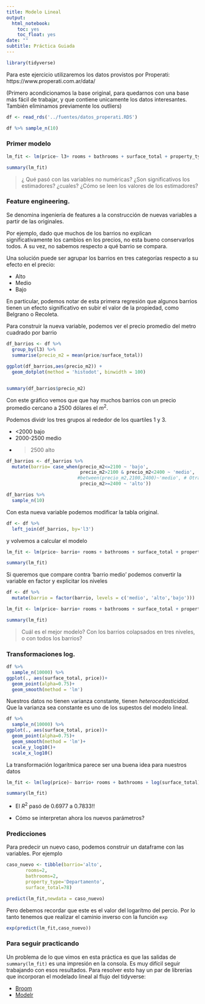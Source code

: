 ```yaml
---
title: Modelo Lineal
output:
  html_notebook:
    toc: yes
    toc_float: yes
date: ""
subtitle: Práctica Guiada
---
```



```r
library(tidyverse)
```


Para este ejercicio utilizaremos los datos provistos por Properati: https://www.properati.com.ar/data/

(Primero acondicionamos la base original, para quedarnos con una base más fácil de trabajar, y que contiene unicamente los datos interesantes. También eliminamos previamente los outliers)

```r
df <- read_rds('../fuentes/datos_properati.RDS')

df %>% sample_n(10)
```

### Primer modelo

```r
lm_fit <- lm(price~ l3+ rooms + bathrooms + surface_total + property_type,data = df)
```

```r
summary(lm_fit)
```

> ¿ Qué pasó con las variables no numéricas?
> ¿Son significativos los estimadores? ¿cuales?
> ¿Cómo se leen los valores de los estimadores?

### Feature engineering.

Se denomina ingeniería de features a la construcción de nuevas variables a partir de las originales. 

Por ejemplo, dado que muchos de los barrios no explican significativamente los cambios en los precios, no esta bueno conservarlos todos. A su vez, no sabemos respecto a qué barrio se compara.

Una solución puede ser agrupar los barrios en tres categorías respecto a su efecto en el precio: 

- Alto
- Medio
- Bajo

En particular, podemos notar de esta primera regresión que algunos barrios tienen un efecto significativo en subir el valor de la propiedad, como Belgrano o Recoleta. 

Para construir la nueva variable, podemos ver el precio promedio del metro cuadrado por barrio

```r

df_barrios <- df %>% 
  group_by(l3) %>% 
  summarise(precio_m2 = mean(price/surface_total)) 
  
ggplot(df_barrios,aes(precio_m2)) +
  geom_dotplot(method = 'histodot', binwidth = 100)


summary(df_barrios$precio_m2)
```

Con este gráfico vemos que que hay muchos barrios con un precio promedio cercano a 2500 dólares el $m^2$.

Podemos dividr los tres grupos al rededor de los quartiles 1 y 3. 

- <2000 bajo
- 2000-2500 medio
- >2500 alto

```r
df_barrios <- df_barrios %>% 
  mutate(barrio= case_when(precio_m2<=2100 ~ 'bajo',
                           precio_m2>2100 & precio_m2<2400 ~ 'medio',
                          #between(precio_m2,2100,2400)~'medio', # Otra forma de escribirlo
                           precio_m2>=2400 ~ 'alto'))

df_barrios %>% 
  sample_n(10)
```

Con esta nueva variable podemos modificar la tabla original.

```r
df <- df %>% 
  left_join(df_barrios, by='l3')
```


y volvemos a calcular el modelo



```r
lm_fit <- lm(price~ barrio+ rooms + bathrooms + surface_total + property_type,data = df)

summary(lm_fit)
```

Si queremos que compare contra 'barrio medio' podemos convertir la variable en factor y explicitar los niveles

```r
df <- df %>% 
  mutate(barrio = factor(barrio, levels = c('medio', 'alto','bajo')))

lm_fit <- lm(price~ barrio+ rooms + bathrooms + surface_total + property_type,data = df)

summary(lm_fit)
```


> Cuál es el mejor modelo? Con los barrios colapsados en tres niveles, o con todos los barrios?


### Transformaciones log. 


```r
df %>% 
  sample_n(10000) %>% 
ggplot(., aes(surface_total, price))+
  geom_point(alpha=0.75)+
  geom_smooth(method = 'lm')
```

Nuestros datos no tienen varianza constante, tienen _heterocedasticidad_. Que la varianza sea constante es uno de los supestos del modelo lineal.

```r
df %>% 
  sample_n(10000) %>% 
ggplot(., aes(surface_total, price))+
  geom_point(alpha=0.75)+
  geom_smooth(method = 'lm')+
  scale_y_log10()+
  scale_x_log10()
```

La transformación logarítmica parece ser una buena idea para nuestros datos


```r
lm_fit <- lm(log(price)~ barrio+ rooms + bathrooms + log(surface_total) + property_type,data = df)

summary(lm_fit)
```

- El $R^2$ pasó de 0.6977 a 0.7833!!

- Cómo se interpretan ahora los nuevos parámetros?

### Predicciones

Para predecir un nuevo caso, podemos construir un dataframe con las variables. Por ejemplo
```r
caso_nuevo <- tibble(barrio='alto',
       rooms=2,
       bathrooms=2,
       property_type='Departamento',
       surface_total=78) 

predict(lm_fit,newdata = caso_nuevo)
```




Pero debemos recordar que este es el valor del logarítmo del percio. Por lo tanto tenemos que realizar el caminio inverso con la función `exp`


```r
exp(predict(lm_fit,caso_nuevo))
```


### Para seguir practicando

Un problema de lo que vimos en esta práctica es que las salidas de `summary(lm_fit)` es una impresión en la consola. Es muy difícil seguir trabajando con esos resultados. Para resolver esto hay un par de librerías que incorporan el modelado lineal al flujo del tidyverse:

  + [Broom](https://cran.r-project.org/web/packages/broom/vignettes/broom.html)
  + [Modelr](https://modelr.tidyverse.org/)

